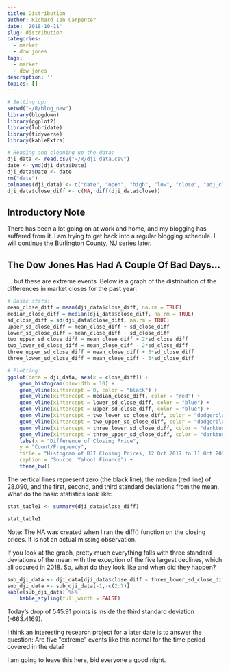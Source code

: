 ```yaml
---
title: Distribution
author: Richard Ian Carpenter
date: '2018-10-11'
slug: distribution
categories:
  - market
  - dow jones
tags:
  - market
  - dow jones
description: ''
topics: []
---
```


```r
# Setting up:
setwd("~/R/blog_new")
library(blogdown)
library(ggplot2)
library(lubridate)
library(tidyverse)
library(kableExtra)

# Reading and cleaning up the data:
dji_data <- read.csv("~/R/dji_data.csv")
date <- ymd(dji_data$Date)
dji_data$Date <- date
rm("date")
colnames(dji_data) <- c("date", "open", "high", "low", "close", "adj_close", "volume")
dji_data$close_diff <- c(NA, diff(dji_data$close))
```
## Introductory Note

There has been a lot going on at work and home, and my blogging has suffered from it.  I am trying to get back into a regular blogging schedule.  I will continue the Burlington County, NJ series later.  

## The Dow Jones Has Had A Couple Of Bad Days...

... but these are extreme events.  Below is a graph of the distribution of the differences in market closes for the past year:

```r
# Basic stats:
mean_close_diff = mean(dji_data$close_diff, na.rm = TRUE)
median_close_diff = median(dji_data$close_diff, na.rm = TRUE)
sd_close_diff = sd(dji_data$close_diff, na.rm = TRUE)
upper_sd_close_diff = mean_close_diff + sd_close_diff
lower_sd_close_diff = mean_close_diff - sd_close_diff
two_upper_sd_close_diff = mean_close_diff + 2*sd_close_diff
two_lower_sd_close_diff = mean_close_diff - 2*sd_close_diff
three_upper_sd_close_diff = mean_close_diff + 3*sd_close_diff
three_lower_sd_close_diff = mean_close_diff - 3*sd_close_diff

# Plotting:
ggplot(data = dji_data, aes(x = close_diff)) + 
    geom_histogram(binwidth = 10) + 
    geom_vline(xintercept = 0, color = "black") + 
    geom_vline(xintercept = median_close_diff, color = "red") + 
    geom_vline(xintercept = lower_sd_close_diff, color = "blue") +
    geom_vline(xintercept = upper_sd_close_diff, color = "blue") + 
    geom_vline(xintercept = two_lower_sd_close_diff, color = "dodgerblue") +
    geom_vline(xintercept = two_upper_sd_close_diff, color = "dodgerblue") + 
    geom_vline(xintercept = three_lower_sd_close_diff, color = "darkturquoise") +
    geom_vline(xintercept = three_upper_sd_close_diff, color = "darkturquoise") + 
    labs(x = "Difference of Closing Price",
    y = "Count/Frequency", 
    title = "Histogram of DJI Closing Prices, 12 Oct 2017 to 11 Oct 2018",
    caption = "Source: Yahoo! Finance") +
    theme_bw()
```

The vertical lines represent zero (the black line), the median (red line) of 28.090, and the first, second, and third standard deviations from the mean.  What do the basic statistics look like:

```r
stat_table1 <- summary(dji_data$close_diff)

stat_table1 
```

Note: The NA was created when I ran the diff() function on the closing prices.  It is not an actual missing observation.

If you look at the graph, pretty much everything falls with three standard deviations of the mean with the exception of the five largest declines, which all occured in 2018.  So, what do they look like and when did they happen?

```r
sub_dji_data <- dji_data[dji_data$close_diff < three_lower_sd_close_diff, ]
sub_dji_data <- sub_dji_data[-1,-c(2:7)]
kable(sub_dji_data) %>%
    kable_styling(full_width = FALSE)
```

Today's drop of 545.91 points is inside the third standard deviation (-663.4169).

I think an interesting research project for a later date is to answer the question: Are five "extreme" events like this normal for the time period covered in the data?

I am going to leave this here, bid everyone a good night.